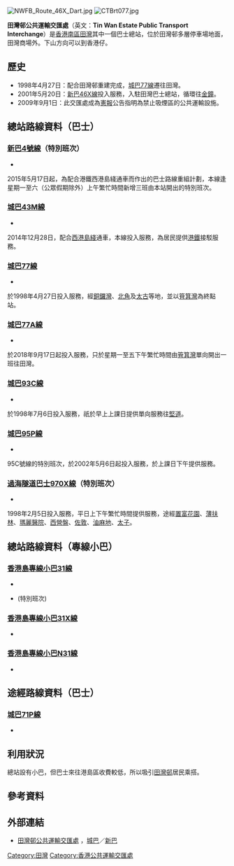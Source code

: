 {{Infobox HK Bus terminus
| image= Tin Wan Estate Public Transport Interchange 202108.jpg
| name= 田灣邨公共運輸交匯處
| engname= Tin Wan Estate Public Transport Interchange
| district= [[南區_(香港)|南區]]
| area= [[田灣|田灣]]
| street= [[田灣街|田灣街]]田灣邨多層停車場內
| coordinates= {{Coord|22|15|1.8|N|114|8|58.9|E|display=inline,title}}
| opendate= 1998年4月27日
| terminate= [[城巴|城巴]]<br>[[城巴43M線|43M]]、[[城巴77線|77]]、[[城巴77線|77A]]、[[城巴93C線|93C]]、[[城巴95P線|95P]]<br>[[新巴|新巴]]<br>[[新巴4線|4]]（特別班次）<br>[[過海隧道巴士|過海隧道巴士]]<br>[[過海隧道巴士970X線|970X]]（特別班次）
| via= 城巴<br>[[城巴71P線|71P]]
| feeder= [[香港小巴|專線小巴]]<br>[[香港島專線小巴31線|31]]
| nearbystreets= [[田灣街|田灣街]]
| nearbysights= [[田灣邨|田灣邨]]、薈學坊（前稱田灣商場）
| notes= 
| alternative= 
| bgcolor= blue
| fontcolor= white
|}}
[[File:NWFB_Route_46X_Dart.jpg|thumb]]
[[File:CTBrt077.jpg|thumb]]

'''田灣邨公共運輸交匯處'''（英文：'''Tin Wan Estate Public Transport Interchange'''）是[[香港|香港]][[南區_(香港)|南區]][[田灣|田灣]]其中一個巴士總站，位於田灣邨多層停車場地面，田灣商場外。下山方向可以到香港仔。

==歷史==
*1998年4月27日：配合田灣邨重建完成，[[城巴77線|城巴77線]]遷往田灣。
*2001年5月20日：[[新巴46X線|新巴46X線]]投入服務，入駐田灣巴士總站，循環往[[金鐘|金鐘]]。
*2009年9月1日：此交匯處成為[[香港憲報|憲報]]公告指明為禁止吸煙區的公共運輸設施。

==總站路線資料（巴士）==

===[[新巴4號線|新巴4號線]]（特別班次）===
*{{HK Bus Route HKIsland|4|special2}}
2015年5月17日起，為配合港鐵西港島綫通車而作出的巴士路線重組計劃，本線逢星期一至六（公眾假期除外）上午繁忙時間新增三班由本站開出的特別班次。

===[[城巴43M線|城巴43M線]]===
*{{HK Bus Route HKIsland|43M|inline}}
2014年12月28日，配合[[港島綫西延|西港島綫]]通車，本線投入服務，為居民提供[[港鐵|港鐵]]接駁服務。

===[[城巴77線|城巴77線]]===
*{{HK Bus Route HKIsland|77|inline}}
於1998年4月27日投入服務，經[[銅鑼灣|銅鑼灣]]、[[北角|北角]]及[[太古城|太古]]等地，並以[[筲箕灣|筲箕灣]]為終點站。

===[[城巴77A線|城巴77A線]]===
*{{HK Bus Route HKIsland|77A|inline}}
於2018年9月17日起投入服務，只於星期一至五下午繁忙時間由[[筲箕灣|筲箕灣]]單向開出一班往田灣。

===[[城巴93C線|城巴93C線]]===
*{{HK Bus Route HKIsland|93C|inline}}
於1998年7月6日投入服務，祇於早上上課日提供單向服務往[[堅道|堅道]]。

===[[城巴95P線|城巴95P線]]===
*{{HK Bus Route HKIsland|95P|inline}}
95C號線的特別班次，於2002年5月6日起投入服務，於上課日下午提供服務。

===[[過海隧道巴士970X線|過海隧道巴士970X線]]（特別班次）===
*{{HK Bus Route Cross Harbour|970X|special1}}
1998年2月5日投入服務，平日上下午繁忙時間提供服務，途經[[置富花園|置富花園]]、[[薄扶林|薄扶林]]、[[瑪麗醫院|瑪麗醫院]]、[[西營盤|西營盤]]、[[佐敦|佐敦]]、[[油麻地|油麻地]]、[[太子_(香港)|太子]]。

==總站路線資料（專線小巴）==
===[[香港島專線小巴31線|香港島專線小巴31線]]===
*{{HK MiniBus Route HK Show:31|format=inline}}
*{{HK MiniBus Route HK Show:31|format=special}}(特別班次)

===[[香港島專線小巴31X線|香港島專線小巴31X線]]===
*{{HK MiniBus Route HK Show:31X|format=inline}}

===[[香港島專線小巴N31線|香港島專線小巴N31線]]===
*{{HK MiniBus Route HK Show:N31|format=inline}}

==途經路線資料（巴士）==
===[[城巴71P線|城巴71P線]]===
*{{HK Bus Route HKIsland|71P|inline}}

==利用狀況==
總站設有小巴，但巴士來往港島區收費較低，所以吸引[[田灣邨|田灣邨]]居民乘搭。

==參考資料==
{{reflist}}

==外部連結==
*[http://www.nwstbus.com.hk/routes/routesearch.aspx?searchtype=3&intLangID=2&inpchg=0&desdistrict=SD+&desarea=000127&destype=3&desid=002299 田灣邨公共運輸交匯處] {{Wayback|url=http://www.nwstbus.com.hk/routes/routesearch.aspx?searchtype=3&intLangID=2&inpchg=0&desdistrict=SD+&desarea=000127&destype=3&desid=002299 |date=20160304095738 }}，[[城巴|城巴]]／[[新巴|新巴]]

{{香港南區巴士總站列表}}

[[Category:田灣|Category:田灣]]
[[Category:香港公共運輸交匯處|Category:香港公共運輸交匯處]]